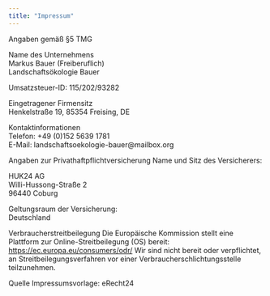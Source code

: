 ```yaml
---
title: "Impressum"
---
```


Angaben gemäß §5 TMG

Name des Unternehmens
<br>
Markus Bauer (Freiberuflich)
<br>
Landschaftsökologie Bauer

Umsatzsteuer-ID: 115/202/93282

Eingetragener Firmensitz
<br>
Henkelstraße 19, 85354 Freising, DE

Kontaktinformationen
<br>
Telefon: +49 (0)152 5639 1781
<br>
E-Mail: landschaftsoekologie-bauer@mailbox.org

Angaben zur Privathaftpflichtversicherung Name und Sitz des Versicherers:

HUK24 AG
<br>
Willi-Hussong-Straße 2
<br>
96440 Coburg

Geltungsraum der Versicherung:
<br>
Deutschland


Verbraucherstreitbeilegung
Die Europäische Kommission stellt eine Plattform zur Online-Streitbeilegung (OS) bereit:
[https://ec.europa.eu/consumers/odr/](https://ec.europa.eu/consumers/odr/.)
Wir sind nicht bereit oder verpflichtet, an Streitbeilegungsverfahren vor einer Verbraucherschlichtungsstelle teilzunehmen.


Quelle Impressumsvorlage: eRecht24
